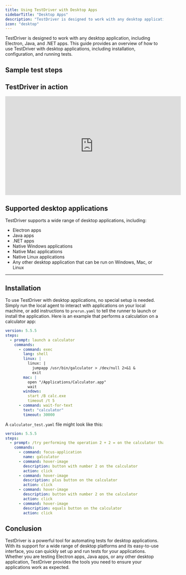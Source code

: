 ```yaml
---
title: Using TestDriver with Desktop Apps
sidebarTitle: "Desktop Apps"
description: "TestDriver is designed to work with any desktop application, including Electron, Java, and .NET apps."
icon: "desktop"
---
```



TestDriver is designed to work with any desktop application, including Electron, Java, and .NET apps. This guide provides an overview of how to use TestDriver with desktop applications, including installation, configuration, and running tests.

<TestPrereqs />

## Sample test steps

## TestDriver in action
<iframe
  width="560"
  height="315"
  src="https://www.youtube.com/embed/IwJwGxHH8cA"
  title="Assert 2+2=4"
  frameborder="0"
  allow="accelerometer; autoplay; clipboard-write; encrypted-media; gyroscope; picture-in-picture"
  allowfullscreen
></iframe>

## Supported desktop applications
TestDriver supports a wide range of desktop applications, including:
- Electron apps
- Java apps
- .NET apps
- Native Windows applications
- Native Mac applications
- Native Linux applications
- Any other desktop application that can be run on Windows, Mac, or Linux

---

## Installation
To use TestDriver with desktop applications, no special setup is needed. Simply run the local agent to interact with applications on your local machine, or add instructions to `prerun.yaml` to tell the runner to launch or install the application. Here is an example that performs a calculation on a calculator app:
```yaml
version: 5.5.5
steps:
  - prompt: launch a calculator
    commands:
      - command: exec
        lang: shell
        linux: |
          linux: |
            jumpapp /usr/bin/galculator > /dev/null 2>&1 &
            exit
        mac: |
          open "/Applications/Calculator.app"
          wait
        windows:
          start /B calc.exe
          timeout /t 5
      - command: wait-for-text
        text: "calculator"
        timeout: 30000
```

A `calculator_test.yaml` file might look like this:
```yaml
version: 5.5.5
steps:
  - prompt: /try performing the operation 2 + 2 = on the calculator that is opened
    commands:
      - command: focus-application
        name: galculator
      - command: hover-image
        description: button with number 2 on the calculator
        action: click
      - command: hover-image
        description: plus button on the calculator
        action: click
      - command: hover-image
        description: button with number 2 on the calculator
        action: click
      - command: hover-image
        description: equals button on the calculator
        action: click
```

## Conclusion
TestDriver is a powerful tool for automating tests for desktop applications. With its support for a wide range of desktop platforms and its easy-to-use interface, you can quickly set up and run tests for your applications. Whether you are testing Electron apps, Java apps, or any other desktop application, TestDriver provides the tools you need to ensure your applications work as expected.


